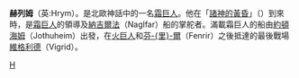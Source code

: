 '''赫列姆'''（英:Hrym）。是北歐神話中的一名[[霜巨人|霜巨人]]。他在「[[諸神的黃昏|諸神的黃昏]]」（{{lang|en|Ragnarok}}）到來時，是[[霜巨人|霜巨人]]的領導及[[納吉爾法|納吉爾法]]（Naglfar）船的掌舵者。滿載霜巨人的船由[[約頓海姆|約頓海姆]]（Jothuheim）出發，在[[火巨人|火巨人]]和[[芬里爾|芬-{里}-爾]]（Fenrir）之後抵達的最後戰場[[維格利德|維格利德]]（Vigrid）。

{{北歐神話}}
{{北歐神話小作品}}
[[Category:北歐巨人|H]]